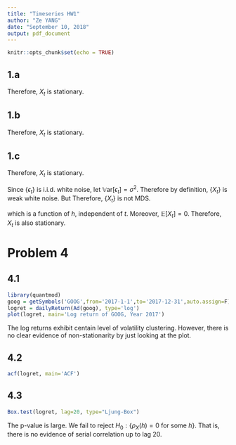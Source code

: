 ```yaml
---
title: "Timeseries HW1"
author: "Ze YANG"
date: "September 10, 2018"
output: pdf_document
---
```


```r
knitr::opts_chunk$set(echo = TRUE)
```

\section{Problem 1}

## 1.a

\begin{equation}
\begin{split}
  \mathbb{E}\left[X_t\right] &= \mathbb{E}\left[a+bZ_t+cZ_{t-1}\right] = a \\
  \mathrm{\mathbb{C}ov}\left[X_t, X_{t+h}\right] &= \mathrm{\mathbb{C}ov}\left[a+bZ_t+cZ_{t-1}, a+bZ_{t+h}+cZ_{t+h-1}\right] \\
  &= b^2 \mathrm{\mathbb{C}ov}\left[Z_t, Z_{t+h}\right] + c^2 \mathrm{\mathbb{C}ov}\left[Z_{t-1}, Z_{t+h-1}\right]\\
  &\quad + bc \mathrm{\mathbb{C}ov}\left[Z_{t+h}, Z_{t-1}\right] + bc \mathrm{\mathbb{C}ov}\left[Z_t, Z_{t+h-1}\right] \\
  &= \begin{cases}
  (b^2+c^2) \sigma^2 & h=0\\
  bc\sigma^2 & h=\pm 1\\
  0 & \text{otherwise}
  \end{cases}\\
  \mathbb{E}\left[X_t^2\right] &= \mathrm{\mathbb{V}ar}\left[X_t\right] + \mathbb{E}\left[X_t\right]^2 = a^2 + (b^2+c^2)\sigma^2 < \infty
\end{split}
 \end{equation} 
 Therefore, $X_t$ is stationary.

## 1.b

 \begin{equation}
   \begin{split}
     \mathbb{E}\left[X_t\right] &= a + \sigma^2\\
     \mathrm{\mathbb{C}ov}\left[X_t, X_{t+h}\right] &= \mathrm{\mathbb{C}ov}\left[a+X_t^2, a+X_{t+h}^2\right] \\
     &= \mathrm{\mathbb{C}ov}\left[X_t^2, X_{t+h}^2\right]\\
     &=\begin{cases}
     2\sigma^4 & h=0\\
     0 & \text{otherwise}
     \end{cases} \\
     \mathbb{E}\left[X_t^2\right] < \infty
   \end{split}
 \end{equation}
  Therefore, $X_t$ is stationary.

## 1.c

 \begin{equation}
   \begin{split}
     \mathbb{E}\left[X_t\right] &= \mathbb{E}\left[Z_tZ_{t-1}\right] = 0\\
     \mathrm{\mathbb{C}ov}\left[X_t, X_{t+h}\right] &= \mathrm{\mathbb{C}ov}\left[Z_tZ_{t-1}, Z_{t+h}Z_{t+h-1}\right] \\
     &= \mathbb{E}\left[Z_tZ_{t-1}Z_{t+h}Z_{t+h-1}\right] - \mathbb{E}\left[Z_tZ_{t-1}\right] \mathbb{E}\left[Z_{t+h}Z_{t+h-1}\right]\\
     &=\mathbb{E}\left[Z_tZ_{t-1}Z_{t+h}Z_{t+h-1}\right]\\
     &=\begin{cases}
     \mathbb{E}\left[Z_t^2\right]\mathbb{E}\left[Z_{t-1}^2\right] & h=0\\
     0 & \text{otherwise}
     \end{cases} \\
          &=\begin{cases}
     \sigma^4 & h=0\\
     0 & \text{otherwise}
     \end{cases} \\
     \mathbb{E}\left[X_t^2\right] < \infty
   \end{split}
 \end{equation}
 Therefore, $X_t$ is stationary.

\section{Problem 2}
Since $\{\epsilon_t\}$ is i.i.d. white noise, let $\mathrm{\mathbb{V}ar}\left[\epsilon_t\right] = \sigma^2$.
\begin{equation}
  \mathbb{E}\left[X_t\right] = \mathbb{E}\left[\epsilon_t + \epsilon_{t-1} \epsilon_{t-2} \right] = 0
\end{equation}
\begin{equation}
  \begin{split}
    \mathrm{\mathbb{C}ov}\left[X_t, X_{t+h}\right] &= \mathrm{\mathbb{C}ov}\left[\epsilon_t + \epsilon_{t-1} \epsilon_{t-2}, \epsilon_{t+h}+ \epsilon_{t+h-1} \epsilon_{t+h-2}\right] \\
  &=\mathbb{E}\left[(\epsilon_t + \epsilon_{t-1} \epsilon_{t-2})(\epsilon_{t+h}+ \epsilon_{t+h-1} \epsilon_{t+h-2})\right] \\
  &= \mathbb{E}\left[\epsilon_t \epsilon_{t+h}+ \epsilon_{t-1} \epsilon_{t-2} \epsilon_{t+h} + \epsilon_{t+h-1} \epsilon_{t+h-2} \epsilon_t + \epsilon_{t-1} \epsilon_{t-2}\epsilon_{t+h-1} \epsilon_{t+h-2}\right]\\
  &= \begin{cases}
  \mathbb{E}\left[\epsilon_t^2 + \epsilon_{t-1}^2 \epsilon_{t-2}^2\right] & h=0\\
  0 & |h|>0
  \end{cases}\\
  &= \begin{cases}\sigma^2 + \sigma^4 & h=0\\
  0 & |h|>0
  \end{cases}
  \end{split}
\end{equation}
Therefore by definition, $\{X_t\}$ is weak white noise. But
\begin{equation}
  \mathbb{E}\left[X_t | \mathcal{F}_{t-1}\right] = \mathbb{E}\left[\epsilon_t | \mathcal{F}_{t-1}\right] + \epsilon_{t-1} \epsilon_{t-2} = \epsilon_{t-1} \epsilon_{t-2} \ne 0
\end{equation}
Therefore, $\{X_t\}$ is not MDS.

\section{Problem 3}
\begin{equation}
  \begin{split}
    \mathrm{\mathbb{C}ov}\left[X_t, X_{t+h}\right] &= \mathrm{\mathbb{C}ov}\left[Y_t - Y_{t-1}, Y_{t+h}-Y_{t+h-1}\right] \\
    &= \mathrm{\mathbb{C}ov}\left[Y_t, Y_{t+h}\right] - \mathrm{\mathbb{C}ov}\left[Y_{t-1}, Y_{t+h}\right] - \mathrm{\mathbb{C}ov}\left[Y_t, Y_{t+h-1}\right] + \mathrm{\mathbb{C}ov}\left[Y_{t-1}, Y_{t+h-1}\right] \\
    &= \gamma_Y(h) - \gamma_Y(h+1) - \gamma_Y(h-1) + \gamma_Y(h) \\
    &= 2\gamma_Y(h)- \gamma_Y(h+1) - \gamma_Y(h-1)\\
    &=: \gamma_X(h)
  \end{split}
\end{equation}
which is a function of $h$, independent of $t$. Moreover, $\mathbb{E}\left[X_t\right]=0$. Therefore, $X_t$ is also stationary.


# Problem 4
## 4.1
```r
library(quantmod)
goog = getSymbols('GOOG',from='2017-1-1',to='2017-12-31',auto.assign=F)
logret = dailyReturn(Ad(goog), type='log')
plot(logret, main='Log return of GOOG, Year 2017')
```
The log returns exhibit centain level of volatility clustering. However, there is no clear evidence of non-stationarity by just looking at the plot.

## 4.2
```r
acf(logret, main='ACF')
```

## 4.3
```r
Box.test(logret, lag=20, type="Ljung-Box")
```
The p-value is large. We fail to reject $H_0: \{\rho_X(h) = 0$ for some $h\}$. That is, there is no evidence of serial correlation up to lag 20.
